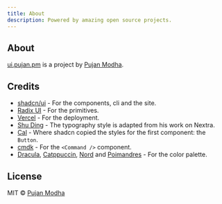 ```yaml
---
title: About
description: Powered by amazing open source projects.
---
```


## About

[ui.pujan.pm](https://ui.pujan.pm) is a project by [Pujan Modha](https://pujan.pm).

## Credits

- [shadcn/ui](https://github.com/shadcn-ui/ui) - For the components, cli and the site.
- [Radix UI](https://radix-ui.com) - For the primitives.
- [Vercel](https://vercel.com) - For the deployment.
- [Shu Ding](https://shud.in) - The typography style is adapted from his work on Nextra.
- [Cal](https://cal.com) - Where shadcn copied the styles for the first component: the `Button`.
- [cmdk](https://cmdk.paco.me) - For the `<Command />` component.
- [Dracula](https://draculatheme.com), [Catppuccin](https://catppuccin.com/), [Nord](https://www.nordtheme.com) and [Poimandres](https://github.com/drcmda/poimandres-theme) - For the color palette.

## License

MIT © [Pujan Modha](https://pujan.pm)
